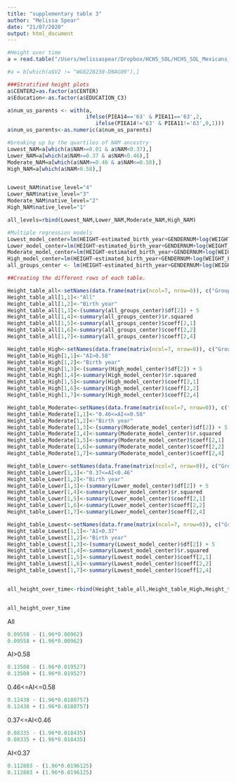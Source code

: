 ```yaml
---
title: "supplementary table 3"
author: "Melissa Spear"
date: "21/07/2020"
output: html_document
---
```




```r
#Height over time
a = read.table("/Users/melissaspear/Dropbox/HCHS_SOL/HCHS_SOL_Mexicans_admixed_95_full_pheno_010919.txt",header=T, sep='\t')

#a = b[which(a$V2 != "WG0228238-DNAG09"),]

###Stratified height plots
a$CENTER2=as.factor(a$CENTER)
a$Education<-as.factor(a$EDUCATION_C3)

a$num_us_parents <- with(a,
                         ifelse(PIEA14=='63' & PIEA11=='63',2,
                            ifelse(PIEA14!='63' & PIEA11!='63',0,1)))
a$num_us_parents<-as.numeric(a$num_us_parents)

#breaking up by the quartiles of NAM ancestry 
Lowest_NAM=a[which(a$NAM>=0.01 & a$NAM<0.37),]
Lower_NAM=a[which(a$NAM>=0.37 & a$NAM<0.46),]
Moderate_NAM=a[which(a$NAM>=0.46 & a$NAM<=0.58),]
High_NAM=a[which(a$NAM>0.58),]


Lowest_NAM$native_level="4"
Lower_NAM$native_level="3"
Moderate_NAM$native_level="2"
High_NAM$native_level="1"

all_levels=rbind(Lowest_NAM,Lower_NAM,Moderate_NAM,High_NAM)

```

```r
#Multiple regression models 
Lowest_model_center=lm(HEIGHT~estimated_birth_year+GENDERNUM+log(WEIGHT_FINAL_NORM_OVERALL)+CENTER2 + Education + US_BORN + num_us_parents,data=Lowest_NAM)
Lower_model_center=lm(HEIGHT~estimated_birth_year+GENDERNUM+log(WEIGHT_FINAL_NORM_OVERALL)+CENTER2 + Education + US_BORN + num_us_parents,data=Lower_NAM)
Moderate_model_center=lm(HEIGHT~estimated_birth_year+GENDERNUM+log(WEIGHT_FINAL_NORM_OVERALL)+CENTER2 + Education + US_BORN + num_us_parents,data=Moderate_NAM)
High_model_center=lm(HEIGHT~estimated_birth_year+GENDERNUM+log(WEIGHT_FINAL_NORM_OVERALL)+CENTER2 + Education + US_BORN + num_us_parents,data=High_NAM)
all_groups_center <- lm(HEIGHT~estimated_birth_year+GENDERNUM+log(WEIGHT_FINAL_NORM_OVERALL)+CENTER2 + Education + US_BORN + num_us_parents,data=all_levels)
```


```r
##Creating the different rows of each table.

Height_table_all<-setNames(data.frame(matrix(ncol=7, nrow=0)), c("Group","X","N","R2","Effect","Std.Err","P"))
Height_table_all[1,1]<-"All"
Height_table_all[1,2]<-"Birth year"
Height_table_all[1,3]<-(summary(all_groups_center)$df[2]) + 5
Height_table_all[1,4]<-summary(all_groups_center)$r.squared
Height_table_all[1,5]<-summary(all_groups_center)$coeff[2,1]
Height_table_all[1,6]<-summary(all_groups_center)$coeff[2,2]
Height_table_all[1,7]<-summary(all_groups_center)$coeff[2,4]

Height_table_High<-setNames(data.frame(matrix(ncol=7, nrow=0)), c("Group","X","N","R2","Effect","Std.Err","P"))
Height_table_High[1,1]<-"AI>0.58"
Height_table_High[1,2]<-"Birth year"
Height_table_High[1,3]<-(summary(High_model_center)$df[2]) + 5
Height_table_High[1,4]<-summary(High_model_center)$r.squared
Height_table_High[1,5]<-summary(High_model_center)$coeff[2,1]
Height_table_High[1,6]<-summary(High_model_center)$coeff[2,2]
Height_table_High[1,7]<-summary(High_model_center)$coeff[2,4]

Height_table_Moderate<-setNames(data.frame(matrix(ncol=7, nrow=0)), c("Group","X","N","R2","Effect","Std.Err","P"))
Height_table_Moderate[1,1]<-"0.46<=AI<=0.58"
Height_table_Moderate[1,2]<-"Birth year"
Height_table_Moderate[1,3]<-(summary(Moderate_model_center)$df[2]) + 5
Height_table_Moderate[1,4]<-summary(Moderate_model_center)$r.squared
Height_table_Moderate[1,5]<-summary(Moderate_model_center)$coeff[2,1]
Height_table_Moderate[1,6]<-summary(Moderate_model_center)$coeff[2,2]
Height_table_Moderate[1,7]<-summary(Moderate_model_center)$coeff[2,4]

Height_table_Lower<-setNames(data.frame(matrix(ncol=7, nrow=0)), c("Group","X","N","R2","Effect","Std.Err","P"))
Height_table_Lower[1,1]<-"0.37<=AI<0.46"
Height_table_Lower[1,2]<-"Birth year"
Height_table_Lower[1,3]<-(summary(Lower_model_center)$df[2]) + 5
Height_table_Lower[1,4]<-summary(Lower_model_center)$r.squared
Height_table_Lower[1,5]<-summary(Lower_model_center)$coeff[2,1]
Height_table_Lower[1,6]<-summary(Lower_model_center)$coeff[2,2]
Height_table_Lower[1,7]<-summary(Lower_model_center)$coeff[2,4]

Height_table_Lowest<-setNames(data.frame(matrix(ncol=7, nrow=0)), c("Group","X","N","R2","Effect","Std.Err","P"))
Height_table_Lowest[1,1]<-"AI<0.37"
Height_table_Lowest[1,2]<-"Birth year"
Height_table_Lowest[1,3]<-(summary(Lowest_model_center)$df[2]) + 5
Height_table_Lowest[1,4]<-summary(Lowest_model_center)$r.squared
Height_table_Lowest[1,5]<-summary(Lowest_model_center)$coeff[2,1]
Height_table_Lowest[1,6]<-summary(Lowest_model_center)$coeff[2,2]
Height_table_Lowest[1,7]<-summary(Lowest_model_center)$coeff[2,4]


all_height_over_time<-rbind(Height_table_all,Height_table_High,Height_table_Moderate,Height_table_Lower,Height_table_Lowest)


all_height_over_time
```

All
```r
0.09558 - (1.96*0.00962)
0.09558 + (1.96*0.00962)
```


AI>0.58
```r
0.13508 - (1.96*0.019527)
0.13508 + (1.96*0.019527)
```


0.46<=AI<=0.58	
```r
0.12438 - (1.96*0.0180757)
0.12438 + (1.96*0.0180757)
```


0.37<=AI<0.46	
```r
0.08335 - (1.96*0.018435)
0.08335 + (1.96*0.018435)
```


AI<0.37	
```r
0.112803 - (1.96*0.0196125)
0.112803 + (1.96*0.0196125)
```

